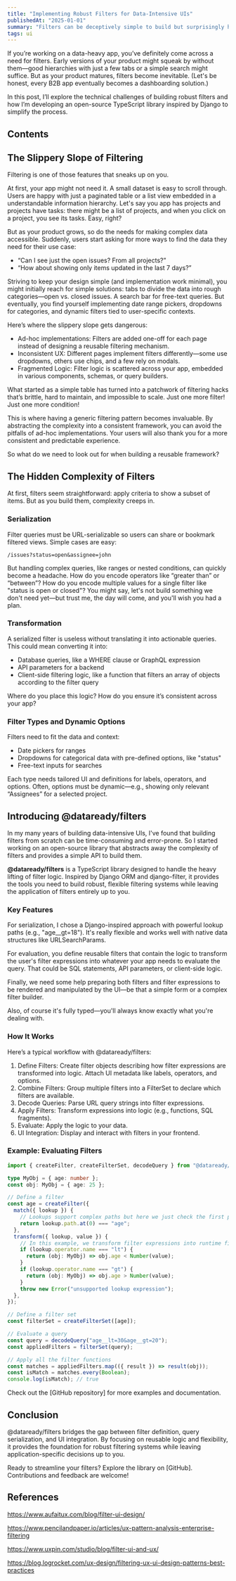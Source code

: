 ```yaml
---
title: "Implementing Robust Filters for Data-Intensive UIs"
publishedAt: "2025-01-01"
summary: "Filters can be deceptively simple to build but surprisingly hard to get right. Here’s a deep dive into their complexity and a library to make them easier."
tags: ui
---
```


If you’re working on a data-heavy app, you’ve definitely come across a need for filters.
Early versions of your product might squeak by without them—good hierarchies with just a few tabs or a simple search might suffice.
But as your product matures, filters become inevitable.
(Let's be honest, every B2B app eventually becomes a dashboarding solution.)

In this post, I’ll explore the technical challenges of building robust filters and how I’m developing an open-source TypeScript library inspired by Django to simplify the process.

## Contents

## The Slippery Slope of Filtering

Filtering is one of those features that sneaks up on you.

At first, your app might not need it.
A small dataset is easy to scroll through.
Users are happy with just a paginated table or a list view embedded in a understandable information hierarchy.
Let's say you app has projects and projects have tasks: there might be a list of projects, and when you click on a project, you see its tasks. Easy, right?

But as your product grows, so do the needs for making complex data accessible.
Suddenly, users start asking for more ways to find the data they need for their use case:

- “Can I see just the open issues? From all projects?”
- “How about showing only items updated in the last 7 days?”

Striving to keep your design simple (and implementation work minimal),
you might initially reach for simple solutions: tabs to divide the data into rough categories—open vs. closed issues.
A search bar for free-text queries.
But eventually, you find yourself implementing date range pickers, dropdowns for categories, and dynamic filters tied to user-specific contexts.

Here’s where the slippery slope gets dangerous:

- Ad-hoc implementations: Filters are added one-off for each page instead of designing a reusable filtering mechanism.
- Inconsistent UX: Different pages implement filters differently—some use dropdowns, others use chips, and a few rely on modals.
- Fragmented Logic: Filter logic is scattered across your app, embedded in various components, schemas, or query builders.

What started as a simple table has turned into a patchwork of filtering hacks that’s brittle, hard to maintain, and impossible to scale.
Just one more filter! Just one more condition!

This is where having a generic filtering pattern becomes invaluable.
By abstracting the complexity into a consistent framework, you can avoid the pitfalls of ad-hoc implementations.
Your users will also thank you for a more consistent and predictable experience.

So what do we need to look out for when building a reusable framework?

## The Hidden Complexity of Filters

At first, filters seem straightforward: apply criteria to show a subset of items. But as you build them, complexity creeps in.

### Serialization

Filter queries must be URL-serializable so users can share or bookmark filtered views. Simple cases are easy:

```
/issues?status=open&assignee=john
```

But handling complex queries, like ranges or nested conditions, can quickly become a headache.
How do you encode operators like “greater than” or “between”?
How do you encode multiple values for a single filter like "status is open or closed"?
You might say, let's not build something we don't need yet—but trust me, the day will come, and you'll wish you had a plan.

### Transformation

A serialized filter is useless without translating it into actionable queries. This could mean converting it into:

- Database queries, like a WHERE clause or GraphQL expression
- API parameters for a backend
- Client-side filtering logic, like a function that filters an array of objects according to the filter query

Where do you place this logic? How do you ensure it’s consistent across your app?

### Filter Types and Dynamic Options

Filters need to fit the data and context:

- Date pickers for ranges
- Dropdowns for categorical data with pre-defined options, like "status"
- Free-text inputs for searches

Each type needs tailored UI and definitions for labels, operators, and options.
Often, options must be dynamic—e.g., showing only relevant “Assignees” for a selected project.

## Introducing @dataready/filters

In my many years of building data-intensive UIs, I've found that building filters from scratch can be time-consuming and error-prone.
So I started working on an open-source library that abstracts away the complexity of filters and provides a simple API to build them.

**@dataready/filters** is a TypeScript library designed to handle the heavy lifting of filter logic.
Inspired by Django ORM and django-filter, it provides the tools you need to build robust, flexible filtering systems while leaving the application of filters entirely up to you.

### Key Features

For serialization, I chose a Django-inspired approach with powerful lookup paths (e.g., "age\_\_gt=18").
It's really flexible and works well with native data structures like URLSearchParams.

For evaluation, you define reusable filters that contain the logic to transform the user's filter expressions into whatever your app needs to evaluate the query.
That could be SQL statements, API parameters, or client-side logic.

Finally, we need some help preparing both filters and filter expressions to be rendered and manipulated by the UI—be that a simple form or a complex filter builder.

Also, of course it's fully typed—you'll always know exactly what you're dealing with.

### How It Works

Here’s a typical workflow with @dataready/filters:

1. Define Filters: Create filter objects describing how filter expressions are transformed into logic. Attach UI metadata like labels, operators, and options.
1. Combine Filters: Group multiple filters into a FilterSet to declare which filters are available.
1. Decode Queries: Parse URL query strings into filter expressions.
1. Apply Filters: Transform expressions into logic (e.g., functions, SQL fragments).
1. Evaluate: Apply the logic to your data.
1. UI Integration: Display and interact with filters in your frontend.

### Example: Evaluating Filters

```ts
import { createFilter, createFilterSet, decodeQuery } from "@dataready/filter";

type MyObj = { age: number };
const obj: MyObj = { age: 25 };

// Define a filter
const age = createFilter({
  match({ lookup }) {
    // Lookups support complex paths but here we just check the first part
    return lookup.path.at(0) === "age";
  },
  transform({ lookup, value }) {
    // In this example, we transform filter expressions into runtime filter functions
    if (lookup.operator.name === "lt") {
      return (obj: MyObj) => obj.age < Number(value);
    }
    if (lookup.operator.name === "gt") {
      return (obj: MyObj) => obj.age > Number(value);
    }
    throw new Error("unsupported lookup expression");
  },
});

// Define a filter set
const filterSet = createFilterSet([age]);

// Evaluate a query
const query = decodeQuery("age__lt=30&age__gt=20");
const appliedFilters = filterSet(query);

// Apply all the filter functions
const matches = appliedFilters.map(({ result }) => result(obj));
const isMatch = matches.every(Boolean);
console.log(isMatch); // true
```

Check out the [GitHub repository] for more examples and documentation.

## Conclusion

@dataready/filters bridges the gap between filter definition, query serialization, and UI integration. By focusing on reusable logic and flexibility, it provides the foundation for robust filtering systems while leaving application-specific decisions up to you.

Ready to streamline your filters? Explore the library on [GitHub]. Contributions and feedback are welcome!

## References

https://www.aufaitux.com/blog/filter-ui-design/

https://www.pencilandpaper.io/articles/ux-pattern-analysis-enterprise-filtering

https://www.uxpin.com/studio/blog/filter-ui-and-ux/

https://blog.logrocket.com/ux-design/filtering-ux-ui-design-patterns-best-practices
